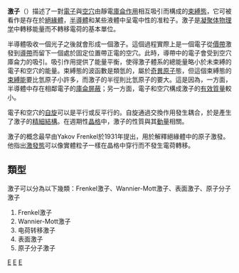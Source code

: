 {{NoteTA
|G1=Electronics
}}
{{凝聚体物理学}}

'''激子'''（{{lang-en|'''exciton'''}}）描述了一對[[電子|電子]]與[[電洞|空穴]]由靜電[[庫侖作用|庫侖作用]]相互吸引而構成的[[束縛態|束縛態]]，它可被看作是存在於[[絕緣體|絕緣體]]，[[半導體|半導體]]和某些液體中呈電中性的准粒子。激子是[[凝聚体物理学|凝聚体物理学]]中轉移能量而不轉移電荷的基本單位。

半導體吸收一個光子之後就會形成一個激子。這個過程實際上是一個電子從[[價帶|價帶]]激發到[[導帶|導帶]]而留下一個處於固定位置帶正電的空穴。此時，導帶中的電子會受到空穴庫侖力的吸引。吸引作用提供了能量平衡，使得激子體系的總能量略小於未束縛的電子和空穴的能量。束縛態的波函數是類氫的，屬於[[奇異原子|奇異原子]]態，但這個束縛態的[[束縛能|束縛能]]要比氫原子小許多，而激子的半徑則比氫原子的要大。這是因為，一方面，半導體中存在相鄰電子的[[庫侖屏蔽|庫侖屏蔽]]；另一方面，電子和空穴構成激子的[[有效質量|有效質量]]較小。

電子和空穴的[[自旋|自旋]]可以是平行或反平行的。自旋通過交換作用發生耦合，於是產生了激子的[[精細結構|精細結構]]。在週期性[[晶格|晶格]]中，激子的性質與其[[動量|動量]]相關。

激子的概念最早由Yakov Frenkel於1931年提出，用於解釋絕緣體中的原子激發。他指出[[激發態|激發態]]可以像實體粒子一樣在晶格中穿行而不發生電荷轉移。
== 類型 ==
激子可以分為以下幾類：Frenkel激子、Wannier-Mott激子、表面激子、原子分子激子

#Frenkel激子
#Wannier-Mott激子
#电荷转移激子
#表面激子
#原子分子激子
{{粒子物理學小作品}}
{{粒子}}

[[Category:亞原子粒子|E]]
[[Category:自旋電子學|E]]
[[Category:准粒子|E]]